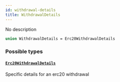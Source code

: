 ```yaml
---
id: withdrawal-details
title: WithdrawalDetails
---
```



No description

```graphql
union WithdrawalDetails = Erc20WithdrawalDetails
```


### Possible types

#### [`Erc20WithdrawalDetails`](/docs/mainnet/graphql/objects/erc-20-withdrawal-details) 

Specific details for an erc20 withdrawal




